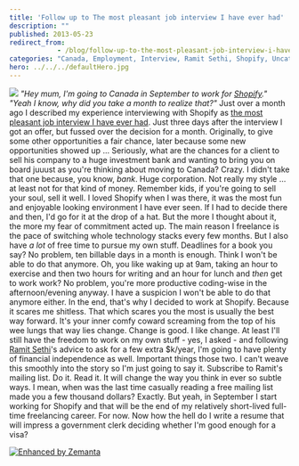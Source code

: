 ```yaml
---
title: 'Follow up to The most pleasant job interview I have ever had'
description: ""
published: 2013-05-23
redirect_from: 
            - /blog/follow-up-to-the-most-pleasant-job-interview-i-have-ever-had/swizec/6190
categories: "Canada, Employment, Interview, Ramit Sethi, Shopify, Uncategorized"
hero: ../../../defaultHero.jpg
---
```


![](https://www.filepicker.io/api/file/9HlBZ5SbQGeZE0urzi2s) _"Hey mum, I'm going to Canada in September to work for [Shopify](http://shopify.com "Shopify")."_ _"Yeah I know, why did you take a month to realize that?"_ Just over a month ago I described my experience interviewing with Shopify as [the most pleasant job interview I have ever had](http://swizec.com/blog/the-most-pleasant-job-interview-i-have-ever-had/swizec/6121). Just three days after the interview I got an offer, but fussed over the decision for a month. Originally, to give some other opportunities a fair chance, later because some new opportunities showed up ... Seriously, what are the chances for a client to sell his company to a huge investment bank and wanting to bring you on board juuust as you're thinking about moving to Canada? Crazy. I didn't take that one because, you know, _bank_. Huge corporation. Not really my style ... at least not for that kind of money. Remember kids, if you're going to sell your soul, sell it well. I loved Shopify when I was there, it was the most fun and enjoyable looking environment I have ever seen. If I had to decide there and then, I'd go for it at the drop of a hat. But the more I thought about it, the more my fear of commitment acted up. The main reason I freelance is the pace of switching whole technology stacks every few months. But I also have _a lot_ of free time to pursue my own stuff. Deadlines for a book you say? No problem, ten billable days in a month is enough. Think I won't be able to do that anymore. Oh, you like waking up at 9am, taking an hour to exercise and then two hours for writing and an hour for lunch and _then_ get to work work? No problem, you're more productive coding-wise in the afternoon/evening anyway. I have a suspicion I won't be able to do that anymore either. In the end, that's why I decided to work at Shopify. Because it scares me shitless. That which scares you the most is usually the best way forward. It's your inner comfy coward screaming from the top of his wee lungs that way lies change. Change is good. I like change. At least I'll still have the freedom to work on my own stuff - yes, I asked - and following [Ramit Sethi](http://www.ramitsethi.com/ "Ramit Sethi")'s advice to ask for a few extra $k/year, I'm going to have plenty of financial independence as well. Important things those two. I can't weave this smoothly into the story so I'm just going to say it. Subscribe to Ramit's mailing list. Do it. Read it. It will change the way you think in ever so subtle ways. I mean, when was the last time casually reading a free mailing list made you a few thousand dollars? Exactly. But yeah, in September I start working for Shopify and that will be the end of my relatively short-lived full-time freelancing career. For now. Now how the hell do I write a resume that will impress a government clerk deciding whether I'm good enough for a visa?

[![Enhanced by Zemanta](http://img.zemanta.com/zemified_e.png?x-id=ccd882ae-571f-43ec-9b15-e95340b0edcf)](http://www.zemanta.com/?px "Enhanced by Zemanta")
